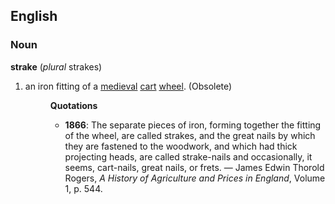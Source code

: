 ==English==
===Noun===
'''strake''' (''plural'' strakes)
#an iron fitting of a [[medieval]] [[cart]] [[wheel]]. (Obsolete) 
#:'''Quotations'''
#:*'''1866''': The separate pieces of iron, forming together the fitting of the wheel, are called strakes, and the great nails by which they are fastened to the woodwork, and which had thick projecting heads, are called strake-nails and occasionally, it seems, cart-nails, great nails, or frets. &mdash; James Edwin Thorold Rogers, ''A History of Agriculture and Prices in England'', Volume 1, p. 544.